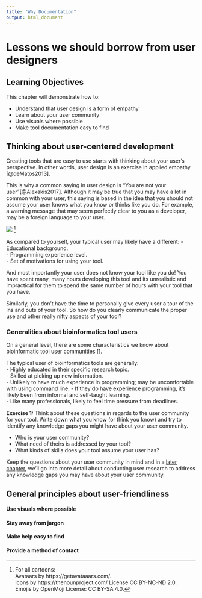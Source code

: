 ```yaml
---
title: "Why Documentation"
output: html_document
---
```


# Lessons we should borrow from user designers

## Learning Objectives

This chapter will demonstrate how to:  

- Understand that user design is a form of empathy 
- Learn about your user community 
- Use visuals where possible 
- Make tool documentation easy to find

## Thinking about user-centered development

Creating tools that are easy to use starts with thinking about your user's perspective. 
In other words, user design is an exercise in applied empathy [@deMatos2013]. 

This is why a common saying in user design is "You are not your user"[@Alexakis2017].
Although it may be true that you may have a lot in common with your user, this saying is based in the idea that you should not assume your user knows what you know or thinks like you do. 
For example, a warning message that may seem perfectly clear to you as a developer, may be a foreign language to your user. 

![](https://docs.google.com/presentation/d/1cd434bkLer_CJ04GzpsZwzeEA9gjc5Ho6QimiHPbyEg/export/png?id=1cd434bkLer_CJ04GzpsZwzeEA9gjc5Ho6QimiHPbyEg&pageid=cd0e3791ab_0_0)
^[For all cartoons:     
Avataars by https://getavataaars.com/.   
Icons by https://thenounproject.com/ License CC BY-NC-ND 2.0.     
Emojis by OpenMoji License: CC BY-SA 4.0.]

As compared to yourself, your typical user may likely have a different:
- Educational background.  
- Programming experience level.  
- Set of motivations for using your tool.  

And most importantly your user does not know your tool like you do! 
You have spent many, many hours developing this tool and its unrealistic and impractical for them to spend the same number of hours with your tool that you have. 

Similarly, you don't have the time to personally give every user a tour of the ins and outs of your tool. 
So how do you clearly communicate the proper use and other really nifty aspects of your tool? 

### Generalities about bioinformatics tool users

On a general level, there are some characteristics we know about bioinformatic tool user communities [].  

The typical user of bioinformatics tools are generally:  
- Highly educated in their specific research topic.  
- Skilled at picking up new information.  
- Unlikely to have much experience in programming; may be uncomfortable with using command line.
- If they do have experience programming, it's likely been from informal and self-taught learning.  
- Like many professionals, likely to feel time pressure from deadlines.  

__Exercise 1:__ Think about these questions in regards to the user community for your tool. 
Write down what you know (or think you know) and try to identify any knowledge gaps you might have about your user community. 

- Who is your user community? 
- What need of theirs is addressed by your tool? 
- What kinds of skills does your tool assume your user has?

Keep the questions about your user community in mind and in a [later chapter](), we'll go into more detail about conducting user research to address any knowledge gaps you may have about your user community.

## General principles about user-friendliness  

#### Use visuals where possible

#### Stay away from jargon

#### Make help easy to find

#### Provide a method of contact

